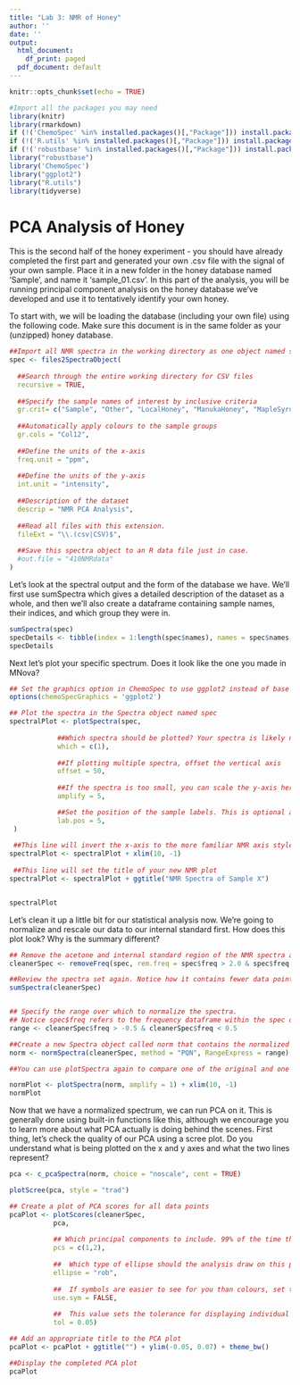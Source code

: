 ---
title: "Lab 3: NMR of Honey"
author: ''
date: ''
output:
  html_document:
    df_print: paged
  pdf_document: default
---
```{r setup, include=FALSE}
knitr::opts_chunk$set(echo = TRUE)

#Import all the packages you may need
library(knitr)
library(rmarkdown)
if (!('ChemoSpec' %in% installed.packages()[,"Package"])) install.packages('ChemoSpec')
if (!('R.utils' %in% installed.packages()[,"Package"])) install.packages('R.utils')
if (!('robustbase' %in% installed.packages()[,"Package"])) install.packages('robustbase')
library("robustbase")
library('ChemoSpec')
library("ggplot2")
library("R.utils")
library(tidyverse)
```

# PCA Analysis of Honey

This is the second half of the honey experiment - you should have already completed the first part and generated your own .csv file with the signal of your own sample. Place it in a new folder in the honey database named 'Sample', and name it 'sample_01.csv'. In this part of the analysis, you will be running principal component analysis on the honey database we've developed and use it to tentatively identify your own honey. 

To start with, we will be loading the database (including your own file) using the following code. Make sure this document is in the same folder as your (unzipped) honey database.

```{r}

##Import all NMR spectra in the working directory as one object named spec
spec <- files2SpectraObject(
  
  ##Search through the entire working directory for CSV files
  recursive = TRUE,
  
  ##Specify the sample names of interest by inclusive criteria
  gr.crit= c("Sample", "Other", "LocalHoney", "ManukaHoney", "MapleSyrup", "NaturoneyHoney", "NoNameHoney", "OtherHoney", "SugarSyrup"), 
  
  ##Automatically apply colours to the sample groups
  gr.cols = "Col12",  
  
  ##Define the units of the x-axis
  freq.unit = "ppm",  
  
  ##Define the units of the y-axis
  int.unit = "intensity", 
  
  ##Description of the dataset
  descrip = "NMR PCA Analysis",
  
  ##Read all files with this extension.
  fileExt = "\\.(csv|CSV)$",  
  
  ##Save this spectra object to an R data file just in case.
  #out.file = "410NMRdata"  
)
```

Let's look at the spectral output and the form of the database we have. We'll first use sumSpectra which gives a detailed description of the dataset as a whole, and then we'll also create a dataframe containing sample names, their indices, and which group they were in. 

```{r}
sumSpectra(spec)
specDetails <- tibble(index = 1:length(spec$names), names = spec$names, group = spec$groups)
specDetails
```

Next let's plot your specific spectrum. Does it look like the one you made in MNova? 

```{r}
## Set the graphics option in ChemoSpec to use ggplot2 instead of base R graphics
options(chemoSpecGraphics = 'ggplot2')

## Plot the spectra in the Spectra object named spec
spectralPlot <- plotSpectra(spec,
            
            ##Which spectra should be plotted? Your spectra is likely number 1 or 62.
            which = c(1),
            
            ##If plotting multiple spectra, offset the vertical axis
            offset = 50,
            
            ##If the spectra is too small, you can scale the y-axis here
            amplify = 5,

            ##Set the position of the sample labels. This is optional and removing the line removes the labels.
            lab.pos = 5, 
 )
 
 ##This line will invert the x-axis to the more familiar NMR axis style
spectralPlot <- spectralPlot + xlim(10, -1)
 
 ##This line will set the title of your new NMR plot
spectralPlot <- spectralPlot + ggtitle("NMR Spectra of Sample X")


spectralPlot
```

Let's clean it up a little bit for our statistical analysis now. We're going to normalize and rescale our data to our internal standard first. How does this plot look? Why is the summary different? 

```{r}
## Remove the acetone and internal standard region of the NMR spectra across all the data
cleanerSpec <- removeFreq(spec, rem.freq = spec$freq > 2.0 & spec$freq < 2.4)

##Review the spectra set again. Notice how it contains fewer data points than the last time this was run
sumSpectra(cleanerSpec)


## Specify the range over which to normalize the spectra.
## Notice spec$freq refers to the frequency dataframe within the spec object
range <- cleanerSpec$freq > -0.5 & cleanerSpec$freq < 0.5

##Create a new Spectra object called norm that contains the normalized data
norm <- normSpectra(cleanerSpec, method = "PQN", RangeExpress = range)

##You can use plotSpectra again to compare one of the original and one of the normalized spectra. You should see a change in intensity.

normPlot <- plotSpectra(norm, amplify = 1) + xlim(10, -1)
normPlot
```

Now that we have a normalized spectrum, we can run PCA on it. This is generally done using built-in functions like this, although we encourage you to learn more about what PCA actually is doing behind the scenes. First thing, let's check the quality of our PCA using a scree plot. Do you understand what is being plotted on the x and y axes and what the two lines represent?

```{r}
pca <- c_pcaSpectra(norm, choice = "noscale", cent = TRUE)

plotScree(pca, style = "trad") 
```



```{r}

## Create a plot of PCA scores for all data points
pcaPlot <- plotScores(cleanerSpec, 
           pca, 
           
           ## Which principal components to include. 99% of the time this will be the first 2 loadings, however if the scree plot indicates the 3rd to be important, it might be worth including.
           pcs = c(1,2), 
           
           ##  Which type of ellipse should the analysis draw on this plot
           ellipse = "rob", 
           
           ##  If symbols are easier to see for you than colours, set this to TRUE
           use.sym = FALSE,
           
           ##  This value sets the tolerance for displaying individual labels on the plot.
           tol = 0.05)

## Add an appropriate title to the PCA plot
pcaPlot <- pcaPlot + ggtitle("") + ylim(-0.05, 0.07) + theme_bw()

##Display the completed PCA plot
pcaPlot
```

```{r}

```
